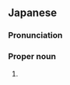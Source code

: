 ==Japanese==
{{ja-kanjitab|まつ|ひろ}}

===Pronunciation===
{{ja-pron|まつひろ}}

===Proper noun===
{{ja-pos|proper|まつひろ}}

# {{surname|lang=ja|sort=まつひろ}}